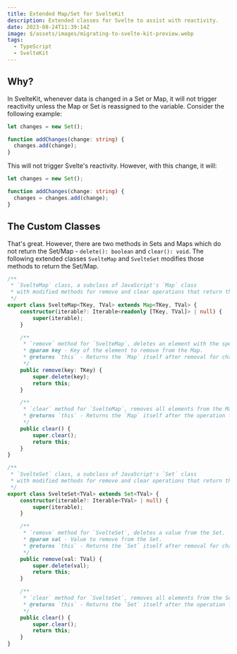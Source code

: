 ```yaml
---
title: Extended Map/Set for SvelteKit
description: Extended classes for Svelte to assist with reactivity.
date: 2023-08-24T11:39:14Z
image: $/assets/images/migrating-to-svelte-kit-preview.webp
tags:
  - TypeScript
  - SvelteKit
---
```


## Why?

In SvelteKit, whenever data is changed in a Set or Map, it will not trigger reactivity unless the Map or Set is reassigned to the variable. Consider the following example:

```typescript
let changes = new Set();

function addChanges(change: string) {
  changes.add(change);
}
```

This will not trigger Svelte's reactivity. However, with this change, it will:

```typescript
let changes = new Set();

function addChanges(change: string) {
  changes = changes.add(change);
}
```

## The Custom Classes

That's great. However, there are two methods in Sets and Maps which do not return the Set/Map - `delete(): boolean` and `clear(): void`. The following extended classes `SvelteMap` and `SvelteSet` modifies those methods to return the Set/Map.

```typescript
/**
 * `SvelteMap` class, a subclass of JavaScript's `Map` class
 * with modified methods for remove and clear operations that return the `Map` itself for chain invocations.
 */
export class SvelteMap<TKey, TVal> extends Map<TKey, TVal> {
	constructor(iterable?: Iterable<readonly [TKey, TVal]> | null) {
		super(iterable);
	}

	/**
	 * `remove` method for `SvelteMap`, deletes an element with the specified key from the Map.
	 * @param key - Key of the element to remove from the Map.
	 * @returns `this` - Returns the `Map` itself after removal for chain invocations.
	 */
	public remove(key: TKey) {
		super.delete(key);
		return this;
	}

	/**
	 * `clear` method for `SvelteMap`, removes all elements from the Map.
	 * @returns `this` - Returns the `Map` itself after the operation for chain invocations.
	 */
	public clear() {
		super.clear();
		return this;
	}
}

/**
 * `SvelteSet` class, a subclass of JavaScript's `Set` class
 * with modified methods for remove and clear operations that return the `Set` itself for chain invocations.
 */
export class SvelteSet<TVal> extends Set<TVal> {
	constructor(iterable?: Iterable<TVal> | null) {
		super(iterable);
	}

	/**
	 * `remove` method for `SvelteSet`, deletes a value from the Set.
	 * @param val - Value to remove from the Set.
	 * @returns `this` - Returns the `Set` itself after removal for chain invocations.
	 */
	public remove(val: TVal) {
		super.delete(val);
		return this;
	}

	/**
	 * `clear` method for `SvelteSet`, removes all elements from the Set.
	 * @returns `this` - Returns the `Set` itself after the operation for chain invocations.
	 */
	public clear() {
		super.clear();
		return this;
	}
}
```